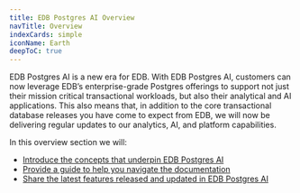 ```yaml
---
title: EDB Postgres AI Overview
navTitle: Overview
indexCards: simple
iconName: Earth
deepToC: true
---
```


EDB Postgres AI is a new era for EDB. With EDB Postgres AI, customers can now leverage EDB’s enterprise-grade Postgres offerings to support not just their mission critical transactional workloads, but also their analytical and AI applications. This also means that, in addition to the core transactional database releases you have come to expect from EDB, we will now be delivering regular updates to our analytics, AI, and platform capabilities.

In this overview section we will:

* [Introduce the concepts that underpin EDB Postgres AI](concepts)
* [Provide a guide to help you navigate the documentation](guide)
* [Share the latest features released and updated in EDB Postgres AI](releasenotes)


